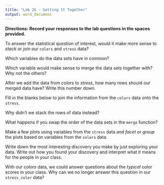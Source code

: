 ```yaml
---
title: "Lab 2G - Getting It Together"
output: word_document
---
```



**Directions: Record your responses to the lab questions in the spaces provided.**

\newline

To answer the statistical question of interest, would it make more sense to _stack_ or _join_ our `colors` and `stress` data?

\newline

\newline

\newline

Which variables do the data sets have in common?

\newline

\newline

\newline

Which variable would make sense to merge the data sets together with? Why not the others?

\newline

\newline

\newline

After we add the data from _colors_ to _stress_, how many rows should our merged data have? Write this number down.

\newline

\newline

\newline

Fill in the blanks below to join the information from the `colors` data onto the `stress`.

\newline

\newline

\newline

Why didn't we stack the rows of data instead?

\newline

\newline

\newline

What happens if you swap the order of the data sets in the `merge` function?

\newline

\newline

\newline

Make a few plots using variables from the `stress` data and _facet_ or _group_ the plots based on variables from the `colors` data.

\newline

\newline

\newline

Write down the most interesting discovery you make by just exploring your data. Write out how you found your discovery and interpret what it means for the people in your class.

\newline

\newline

\newline

With our _colors_ data, we could answer questions about the _typical_ color scores in your class. Why can we no longer answer this question in our `stress_color` data?
